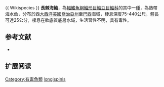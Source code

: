 {{Speciesbox
| name = 長棘海鮋
| image = 
| image_width = 250px
| status = NE
| status_system = IUCN3.1
| genus = Pontinus
| species = longispinis
| authority = Goode & Bean, 1896 
| synonyms = 
}}{{ Wikispecies }}
'''長棘海鮋'''，為[[輻鰭魚綱|輻鰭魚綱]][[鮋形目|鮋形目]][[鮋亞目|鮋亞目]][[鮋科|鮋科]]的其中一[[種|種]]，為熱帶海水魚，分布於西[[大西洋|大西洋]][[美國|美國]][[喬治亞州|喬治亞州]]至[[巴西|巴西]]海域，棲息深度75-440公尺，體長可達25公分，棲息在軟底質底層水域，生活習性不明，具有毒性。
==参考文献==
*{{FishBase_species|genus=Pontinus|species=longispinis|year=2014|month=6}}

== 扩展阅读 ==
{{refbegin}}
{{wikispecies-inline|Pontinus longispinis|長棘海鮋}}
{{refend}}
{{Taxonbar|from=Q2200868}}

[[Category:有毒魚類|Category:有毒魚類]]
[[Category:海鮋屬|longispinis]]


{{鮋形目小作品}}